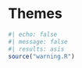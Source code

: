 # Themes {#sec-themes}

```r
#| echo: false
#| message: false
#| results: asis
source("warning.R")
```
